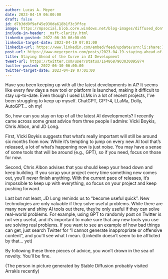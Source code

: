 ```yaml
---
author: Lucas A. Meyer
date: 2023-04-19 06:00:00
draft: false
id: d7b3dd0f9af45e930da618b1f3c3ffce
image: https://mpsocial.blob.core.windows.net/blog-images/diffused_dont_create_bots.png
include-in-header: _msft-clarity.html
linkedin-posted: 2022-06-30 06:00:00
linkedin-target-date: 2023-04-19 07:01:00
linkedin-url: https://www.linkedin.com/embed/feed/update/urn:li:share:7054453605717721088
post-url: https://www.meyerperin.com/posts/2023-04-19-staying-ahead-of-the-curve-in-ai-development.html
title: Staying Ahead of the Curve in AI Development
tweet-url: https://twitter.com/user/status/1648687903030095874
twitter-posted: 2022-06-30 06:00:00
twitter-target-date: 2023-04-19 07:01:00
---
```


Have you been keeping up with all the latest developments in AI? It seems like every few days a new tool or platform is launched, making it difficult to stay up-to-date. Even though I used LLMs in a lot of recent projects, I've been struggling to keep up myself. ChatGPT, GPT-4, LLaMa, Dolly, AutoGPT... oh my!

So, how can you stay on top of all the latest AI developments? I recently came across some great advice from three people I admire: Vicki Boykis, Chris Albon, and JD Long.

First, Vicki Boykis suggests that what's really important will still be around six months from now. While it's tempting to jump on every new AI tool that's released, a lot of what's happening now is just noise. You may have a sense of some tools that will be around (e.g., GPT), so if you need, focus on those for now.

Second, Chris Albon advises that you should keep your head down and keep building. If you scrap your project every time something new comes out, you'll never finish anything. With the current pace of releases, it's impossible to keep up with everything, so focus on your project and keep pushing forward.

Last but not least, JD Long reminds us to "become useful quick". New technologies are only valuable if they solve useful problems. While there are many new and shiny AI tools out there, they're only useful if they can solve real-world problems. For example, using GPT to randomly post on Twitter is not very useful, and it's important to make sure that any new tools you use are solving real problems. If you want to see an example of how bad things can get, just search Twitter for "I cannot generate inappropriate or offensive content", and you'll see what I mean. (LinkedIn doesn't seem to be afflicted by that... yet)

By following these three pieces of advice, you won't drown in the sea of novelty. You'll be fine.

(The person in picture generated by Stable Diffusion probably visited Arrakis recently)